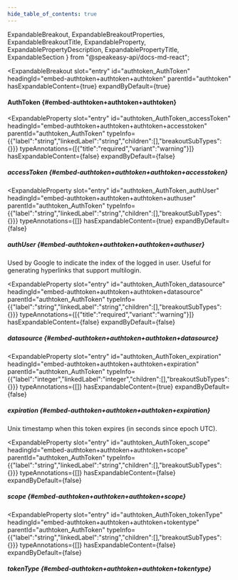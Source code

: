 ```yaml
---
hide_table_of_contents: true
---
```

  ExpandableBreakout,
  ExpandableBreakoutProperties,
  ExpandableBreakoutTitle,
  ExpandableProperty,
  ExpandablePropertyDescription,
  ExpandablePropertyTitle,
  ExpandableSection
} from "@speakeasy-api/docs-md-react";

<ExpandableSection>

<ExpandableBreakout
  slot="entry"
  id="authtoken_AuthToken"
  headingId="embed-authtoken+authtoken+authtoken"
  parentId="authtoken"
  hasExpandableContent={true}
  expandByDefault={true}
>

<ExpandableBreakoutTitle slot="title">

#### AuthToken \{#embed-authtoken+authtoken+authtoken\}

</ExpandableBreakoutTitle>

<ExpandableBreakoutProperties slot="properties">

<ExpandableProperty
  slot="entry"
  id="authtoken_AuthToken_accessToken"
  headingId="embed-authtoken+authtoken+authtoken+accesstoken"
  parentId="authtoken_AuthToken"
  typeInfo={{"label":"string","linkedLabel":"string","children":[],"breakoutSubTypes":{}}}
  typeAnnotations={[{"title":"required","variant":"warning"}]}
  hasExpandableContent={false}
  expandByDefault={false}
>

<ExpandablePropertyTitle slot="title">

##### accessToken \{#embed-authtoken+authtoken+authtoken+accesstoken\}

</ExpandablePropertyTitle>

</ExpandableProperty>

<ExpandableProperty
  slot="entry"
  id="authtoken_AuthToken_authUser"
  headingId="embed-authtoken+authtoken+authtoken+authuser"
  parentId="authtoken_AuthToken"
  typeInfo={{"label":"string","linkedLabel":"string","children":[],"breakoutSubTypes":{}}}
  typeAnnotations={[]}
  hasExpandableContent={true}
  expandByDefault={false}
>

<ExpandablePropertyTitle slot="title">

##### authUser \{#embed-authtoken+authtoken+authtoken+authuser\}

</ExpandablePropertyTitle>

<ExpandablePropertyDescription slot="description">

Used by Google to indicate the index of the logged in user. Useful for generating hyperlinks that support multilogin.

</ExpandablePropertyDescription>

</ExpandableProperty>

<ExpandableProperty
  slot="entry"
  id="authtoken_AuthToken_datasource"
  headingId="embed-authtoken+authtoken+authtoken+datasource"
  parentId="authtoken_AuthToken"
  typeInfo={{"label":"string","linkedLabel":"string","children":[],"breakoutSubTypes":{}}}
  typeAnnotations={[{"title":"required","variant":"warning"}]}
  hasExpandableContent={false}
  expandByDefault={false}
>

<ExpandablePropertyTitle slot="title">

##### datasource \{#embed-authtoken+authtoken+authtoken+datasource\}

</ExpandablePropertyTitle>

</ExpandableProperty>

<ExpandableProperty
  slot="entry"
  id="authtoken_AuthToken_expiration"
  headingId="embed-authtoken+authtoken+authtoken+expiration"
  parentId="authtoken_AuthToken"
  typeInfo={{"label":"integer","linkedLabel":"integer","children":[],"breakoutSubTypes":{}}}
  typeAnnotations={[]}
  hasExpandableContent={true}
  expandByDefault={false}
>

<ExpandablePropertyTitle slot="title">

##### expiration \{#embed-authtoken+authtoken+authtoken+expiration\}

</ExpandablePropertyTitle>

<ExpandablePropertyDescription slot="description">

Unix timestamp when this token expires (in seconds since epoch UTC).

</ExpandablePropertyDescription>

</ExpandableProperty>

<ExpandableProperty
  slot="entry"
  id="authtoken_AuthToken_scope"
  headingId="embed-authtoken+authtoken+authtoken+scope"
  parentId="authtoken_AuthToken"
  typeInfo={{"label":"string","linkedLabel":"string","children":[],"breakoutSubTypes":{}}}
  typeAnnotations={[]}
  hasExpandableContent={false}
  expandByDefault={false}
>

<ExpandablePropertyTitle slot="title">

##### scope \{#embed-authtoken+authtoken+authtoken+scope\}

</ExpandablePropertyTitle>

</ExpandableProperty>

<ExpandableProperty
  slot="entry"
  id="authtoken_AuthToken_tokenType"
  headingId="embed-authtoken+authtoken+authtoken+tokentype"
  parentId="authtoken_AuthToken"
  typeInfo={{"label":"string","linkedLabel":"string","children":[],"breakoutSubTypes":{}}}
  typeAnnotations={[]}
  hasExpandableContent={false}
  expandByDefault={false}
>

<ExpandablePropertyTitle slot="title">

##### tokenType \{#embed-authtoken+authtoken+authtoken+tokentype\}

</ExpandablePropertyTitle>

</ExpandableProperty>

</ExpandableBreakoutProperties>

</ExpandableBreakout>

</ExpandableSection>